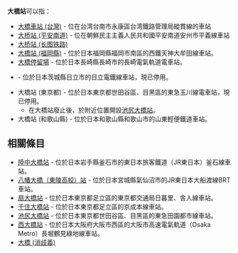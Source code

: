 '''大橋站'''可以指：

* [[大橋車站_(台灣)|大橋車站 (台灣)]] - 位在台湾台南市永康區台湾鐵路管理局縱貫線的車站
* [[大桥站_(平安南道)|大桥站 (平安南道)]] - 位在朝鮮民主主義人民共和國平安南道安州市平義線車站
* [[大桥站_(长图铁路)|大桥站 (长图铁路)]]
* [[大橋站_(福岡縣)|大橋站 (福岡縣)]] - 位於日本福岡縣福岡市南區的西鐵天神大牟田線車站。
* [[大橋停留場|大橋停留場]] - 位於日本長崎縣長崎市的長崎電氣軌道電車站。
* {{Translink|ja|大橋駅 (茨城県)|大橋站 (茨城縣)}} - 位於日本茨城縣日立市的日立電鐵線車站，現已停用。
* 大橋站 (東京都) - 位於日本東京都世田谷區、目黑區的東急玉川線電車站，現已停用。{{main|{{link-ja|東急玉川線}}}}
** 在大橋站廢止後，於附近位置開設[[池尻大橋站|池尻大橋站]]。
* 大橋站 (和歌山縣) - 位於日本和歌山縣和歌山市的山東輕便鐵道車站。{{main|和歌山電鐵貴志川線#廢止區間}}

== 相關條目 ==
* [[陸中大橋站|陸中大橋站]] - 位於日本岩手縣釜石市的東日本旅客鐵道（JR東日本）釜石線車站。
* [[八幡大橋（東陵高校）站|八幡大橋（東陵高校）站]] - 位於日本宮城縣氣仙沼市的JR東日本大船渡線BRT車站。
* [[扇大橋站|扇大橋站]] - 位於日本東京都足立區的東京都交通局日暮里、舎人線車站。
* [[千住大橋站|千住大橋站]] - 位於日本東京都足立區的京成本線車站。
* [[池尻大橋站|池尻大橋站]] - 位於日本東京都世田谷區、目黑區的東急田園都市線車站。
* [[西大橋站|西大橋站]] - 位於日本大阪府大阪市西區的大阪市高速電氣軌道（Osaka Metro）長堀鶴見綠地線車站。
* [[大橋_(消歧義)|大橋 (消歧義)]]

{{disambig|Cat=三字車站名消歧義}}